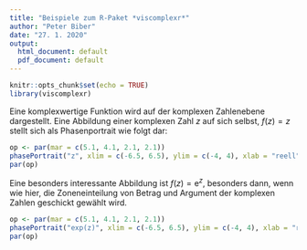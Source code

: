 ```yaml
---
title: "Beispiele zum R-Paket *viscomplexr*"
author: "Peter Biber"
date: "27. 1. 2020"
output:
  html_document: default
  pdf_document: default
---
```


```r
knitr::opts_chunk$set(echo = TRUE)
library(viscomplexr)
```

Eine komplexwertige Funktion wird auf der komplexen Zahlenebene dargestellt. Eine Abbildung einer komplexen Zahl $z$ auf sich selbst, $f(z)=z$ stellt sich als Phasenportrait wie folgt dar:
  
```r
op <- par(mar = c(5.1, 4.1, 2.1, 2.1))
phasePortrait("z", xlim = c(-6.5, 6.5), ylim = c(-4, 4), xlab = "reell", ylab = "imaginär")
par(op)
```

Eine besonders interessante Abbildung ist $f(z)=\mathrm{e}^{z}$, besonders dann, wenn wie hier, die Zoneneinteilung von Betrag und Argument der komplexen Zahlen geschickt gewählt wird.

```r
op <- par(mar = c(5.1, 4.1, 2.1, 2.1))
phasePortrait("exp(z)", xlim = c(-6.5, 6.5), ylim = c(-4, 4), xlab = "reell", ylab = "imaginär")
par(op)
```

